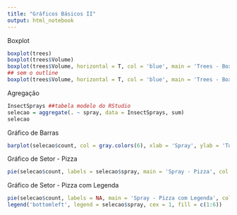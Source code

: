 ```yaml
---
title: "Gráficos Básicos II"
output: html_notebook
---
```

Boxplot
```r
boxplot(trees)
boxplot(trees$Volume)
boxplot(trees$Volume, horizontal = T, col = 'blue', main = 'Trees - Boxplot', xlab = 'volumes')
## sem o outline
boxplot(trees$Volume, horizontal = T, col = 'blue', main = 'Trees - Boxplot', xlab = 'volumes', outline = F)
```

Agregação
```r
InsectSprays ##tabela modelo do RStudio
selecao = aggregate(. ~ spray, data = InsectSprays, sum)
selecao
```
Gráfico de Barras
```r
barplot(selecao$count, col = gray.colors(6), xlab = 'Spray', ylab = 'Total', names.arg = selecao$spray)
```

Gráfico de Setor - Pizza
```r
pie(selecao$count, labels = selecao$spray, main = 'Spray - Pizza', col = c(1:6))
```
Gráfico de Setor - Pizza com Legenda
```r
pie(selecao$count, labels = NA, main = 'Spray - Pizza com Legenda', col = c(1:6))
legend('bottomleft', legend = selecao$spray, cex = 1, fill = c(1:6))
```

